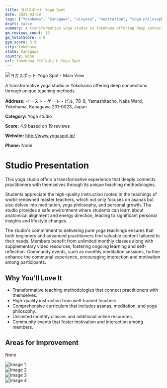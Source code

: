```yaml
---
title: ヨガスポット Yoga Spot
date: 2025-03-08
tags: ["Yokohama", "Kanagawa", "vinyasa", "meditation", "yoga philosophy", "transformative", "community-focused", "Yokohama"]  
draft: false
summary: A transformative yoga studio in Yokohama offering deep connections through unique teaching methods.
gm_reviews_count: 19
gm_totalScore: 4.9
gym_score: 3.9
city: Yokohama
state: Kanagawa
country: None
url: Yokohama_ヨガスポット_Yoga_Spot
---
```


<div className="aspect-[16/9] relative my-8">
  <img 
    src="https://lh5.googleusercontent.com/p/AF1QipP5oDDn8xRn3mNvN4viqIxEO6GmIpV4_wsXkMbb=w1920-h1080-k-no"
    alt="ヨガスポット Yoga Spot - Main View"
    className="object-cover absolute inset-0 w-full h-full rounded-lg"
  />
</div>

A transformative yoga studio in Yokohama offering deep connections through unique teaching methods.

**Address:** イースト・ゲート・ビル, 78-8, Yamashitacho, Naka Ward, Yokohama, Kanagawa 231-0023, Japan

**Category:** Yoga studio

**Score:** 4.9 based on 19 reviews

**Website:** http://www.yogaspot.jp/

**Phone:** None

# Studio Presentation

This yoga studio offers a transformative experience that deeply connects practitioners with themselves through its unique teaching methodologies.

Students appreciate the high-quality instruction rooted in the teachings of world-renowned master teachers, which not only focuses on asanas but also delves into meditation, yoga philosophy, and personal growth. The studio provides a safe environment where students can learn about anatomical alignment and energy direction, leading to significant personal insights and lifestyle changes.

The studio's commitment to delivering pure yoga teachings ensures that both beginners and advanced practitioners find valuable content tailored to their needs. Members benefit from unlimited monthly classes along with supplementary video resources, fostering ongoing learning and self-reflection. Community events, such as monthly meditation sessions, further enhance the communal experience, encouraging interaction and motivation among participants.

## Why You'll Love It

- Transformative teaching methodologies that connect practitioners with themselves.
- High-quality instruction from well-trained teachers.
- Comprehensive curriculum that includes asanas, meditation, and yoga philosophy.
- Unlimited monthly classes and additional online resources.
- Community events that foster motivation and interaction among members.

## Areas for Improvement

None

<div className="grid grid-cols-1 xl:grid-cols-2 gap-4 my-8">
<div className="aspect-[4/3] relative"><img src="https://lh5.googleusercontent.com/p/AF1QipPgA8DzNQKqsr3f-f28c7nTrxazESNsDEXbwnJF=w1920-h1080-k-no" alt="Image 1" className="object-cover absolute inset-0 w-full h-full rounded-lg" /></div>
<div className="aspect-[4/3] relative"><img src="https://lh5.googleusercontent.com/p/AF1QipN8Baddzr0UCYoCObX_8BeyWxpHtdxA7flFWcF5=w1920-h1080-k-no" alt="Image 2" className="object-cover absolute inset-0 w-full h-full rounded-lg" /></div>
<div className="aspect-[4/3] relative"><img src="https://lh5.googleusercontent.com/p/AF1QipPRmhaCEzhPtz3hNmQ0lFU9T0B7Vg8QKq-elMJA=w1920-h1080-k-no" alt="Image 3" className="object-cover absolute inset-0 w-full h-full rounded-lg" /></div>
<div className="aspect-[4/3] relative"><img src="https://lh5.googleusercontent.com/p/AF1QipM8niumepLN31vK7lXBrbdKVJUQz696MaYVXfQ_=w1920-h1080-k-no" alt="Image 4" className="object-cover absolute inset-0 w-full h-full rounded-lg" /></div>
</div>